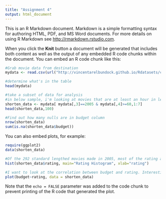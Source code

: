 ```yaml
---
title: "Assignment 4"
output: html_document
---
```


This is an R Markdown document. Markdown is a simple formatting syntax for authoring HTML, PDF, and MS Word documents. For more details on using R Markdown see <http://rmarkdown.rstudio.com>.

When you click the **Knit** button a document will be generated that includes both content as well as the output of any embedded R code chunks within the document. You can embed an R code chunk like this:

```r
#Grab movie data from destination
mydata <- read.csv(url("http://vincentarelbundock.github.io/Rdatasets/csv/ggplot2/movies.csv"))

#determine what's in the table
head(mydata)

#take a subset of data for analysis
#in below sample, i'm looking at movies that are at least an hour in length and released in 2005
shorten_data <- mydata[ mydata[,3]==2005 & mydata[,4]>=60,1:7]
head(shorten_data,100)

#Find out how many nulls are in budget column
nrow(shorten_data)
sum(is.na(shorten_data$budget))
```

You can also embed plots, for example:

```r
require(ggplot2)
data(shorten_data)

#Of the 292 standard lengthed movies made in 2005, most of the rating are above average. Users rating tends be slightly positive  than extreme poor/good.
hist(shorten_data$rating, main="Rating Histogram", xlab="rating")

#I want to look at the correlation between budget and rating. Interestingly, the scatterplot shows while there are always exception to the rules, of the 81 films that has a budget, the higher budget films are more likely to receive mediocre rating whereas the low budget films received evenly distributed rating
plot(budget~rating, data = shorten_data)


```

Note that the `echo = FALSE` parameter was added to the code chunk to prevent printing of the R code that generated the plot.
